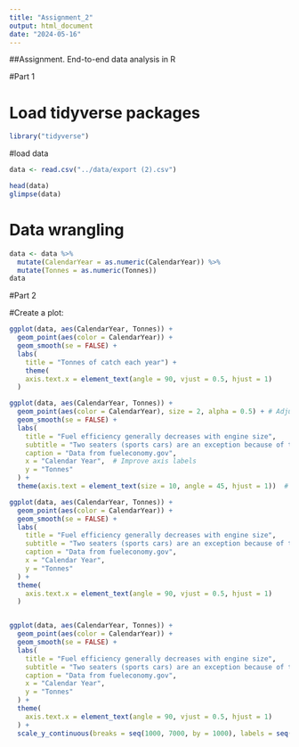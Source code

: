 ```yaml
---
title: "Assignment_2"
output: html_document
date: "2024-05-16"
---
```


##Assignment. End-to-end data analysis in R

#Part 1

# Load tidyverse packages
```r
library("tidyverse")
```


#load data
```r
data <- read.csv("../data/export (2).csv")
```

```r
head(data)
glimpse(data)
```
# Data wrangling


```r
data <- data %>%
  mutate(CalendarYear = as.numeric(CalendarYear)) %>%
  mutate(Tonnes = as.numeric(Tonnes))
data
```






#Part 2

#Create a plot:
```r
ggplot(data, aes(CalendarYear, Tonnes)) +
  geom_point(aes(color = CalendarYear)) +
  geom_smooth(se = FALSE) +
  labs(
    title = "Tonnes of catch each year") +
    theme(
    axis.text.x = element_text(angle = 90, vjust = 0.5, hjust = 1)
  )

```

```r
ggplot(data, aes(CalendarYear, Tonnes)) +
  geom_point(aes(color = CalendarYear), size = 2, alpha = 0.5) + # Adjust size and transparency
  geom_smooth(se = FALSE) +
  labs(
    title = "Fuel efficiency generally decreases with engine size",
    subtitle = "Two seaters (sports cars) are an exception because of their light weight",
    caption = "Data from fueleconomy.gov",
    x = "Calendar Year",  # Improve axis labels
    y = "Tonnes"
  ) +
  theme(axis.text = element_text(size = 10, angle = 45, hjust = 1))  # Adjust axis label size and orientation

```


```r
ggplot(data, aes(CalendarYear, Tonnes)) +
  geom_point(aes(color = CalendarYear)) +
  geom_smooth(se = FALSE) +
  labs(
    title = "Fuel efficiency generally decreases with engine size",
    subtitle = "Two seaters (sports cars) are an exception because of their light weight",
    caption = "Data from fueleconomy.gov",
    x = "Calendar Year",
    y = "Tonnes"
  ) +
  theme(
    axis.text.x = element_text(angle = 90, vjust = 0.5, hjust = 1)
  )



```

```r
ggplot(data, aes(CalendarYear, Tonnes)) +
  geom_point(aes(color = CalendarYear)) +
  geom_smooth(se = FALSE) +
  labs(
    title = "Fuel efficiency generally decreases with engine size",
    subtitle = "Two seaters (sports cars) are an exception because of their light weight",
    caption = "Data from fueleconomy.gov",
    x = "Calendar Year",
    y = "Tonnes"
  ) +
  theme(
    axis.text.x = element_text(angle = 90, vjust = 0.5, hjust = 1)
  ) +
  scale_y_continuous(breaks = seq(1000, 7000, by = 1000), labels = seq(1000, 7000, by = 1000))

```

